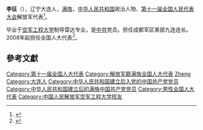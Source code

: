 {{about|第十一屆全國人民代表大會代表的李征|其他的李征|李征}}
'''李征'''（{{bd|1978年|5月|}}），辽宁大连人，[[满族|满族]]，[[中华人民共和国|中华人民共和国]]政治人物、[[第十一届全国人民代表大会|第十一届全国人民代表大会]]解放军代表<ref>{{cite web|author=新华网|title=第十一届全国人大代表|url=http://news.xinhuanet.com/ziliao/2008-03/03/content_7708230.htm?node=36628|publisher=新华网|accessdate=2014-01-07|archive-date=2014-01-10|archive-url=https://web.archive.org/web/20140110211415/http://news.xinhuanet.com/ziliao/2008-03/03/content_7708230.htm?node=36628|dead-url=no}}</ref>。

毕业于[[空军工程大学|空军工程大学]]制导雷达专业，是[[中共|中共]]党员。担任成都军区某部九连连长。2008年起担任全国人大代表<ref>{{cite news|title=全国人大代表信息-李征|url=http://210.82.31.1:8084/delegate/viewDelegate.action?dbid=112826|accessdate=2013-04-05|newspaper=全国人大网|archive-url=https://web.archive.org/web/20140528031015/http://www.npc.gov.cn/delegate/viewDelegate.action?dbid=112826|archive-date=2014-05-28|dead-url=yes}}</ref>。

==參考文獻==
{{reflist}}

{{DEFAULTSORT:Li Zheng}}
[[Category:第十一届全国人大代表|Category:第十一届全国人大代表]]
[[Category:解放军籍满族全国人大代表|Category:解放军籍满族全国人大代表]]
[[Category:李姓|Zheng]]
[[Category:大连人|Category:大连人]]
[[Category:中华人民共和国建立后入党的中国共产党党员|Category:中华人民共和国建立后入党的中国共产党党员]]
[[Category:中华人民共和国建立后的满族中国共产党党员|Category:中华人民共和国建立后的满族中国共产党党员]]
[[Category:男性全国人大代表|Category:男性全国人大代表]]
[[Category:中国人民解放军空军工程大学校友|Category:中国人民解放军空军工程大学校友]]
